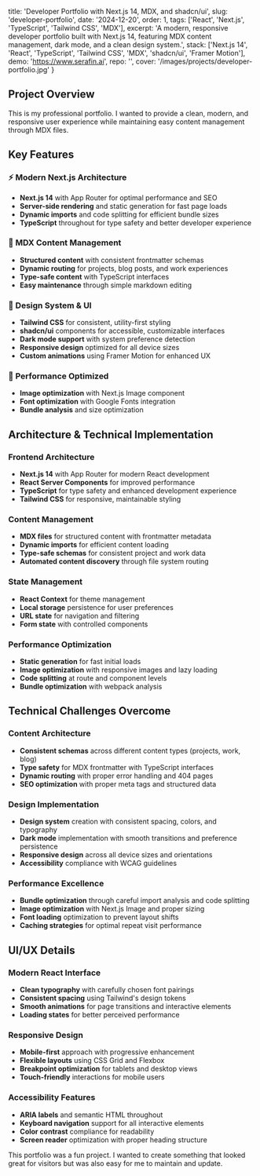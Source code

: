   title: 'Developer Portfolio with Next.js 14, MDX, and shadcn/ui',
  slug: 'developer-portfolio',
  date: '2024-12-20',
  order: 1,
  tags: ['React', 'Next.js', 'TypeScript', 'Tailwind CSS', 'MDX'],
  excerpt: 'A modern, responsive developer portfolio built with Next.js 14, featuring MDX content management, dark mode, and a clean design system.',
  stack: ['Next.js 14', 'React', 'TypeScript', 'Tailwind CSS', 'MDX', 'shadcn/ui', 'Framer Motion'],
  demo: 'https://www.serafin.ai',
  repo: '',
  cover: '/images/projects/developer-portfolio.jpg'
}

## Project Overview

This is my professional portfolio. I wanted to provide a clean, modern, and responsive user experience while maintaining easy content management through MDX files.

## Key Features

### ⚡ Modern Next.js Architecture
- **Next.js 14** with App Router for optimal performance and SEO
- **Server-side rendering** and static generation for fast page loads
- **Dynamic imports** and code splitting for efficient bundle sizes
- **TypeScript** throughout for type safety and better developer experience

### 📝 MDX Content Management
- **Structured content** with consistent frontmatter schemas
- **Dynamic routing** for projects, blog posts, and work experiences
- **Type-safe content** with TypeScript interfaces
- **Easy maintenance** through simple markdown editing

### 🎨 Design System & UI
- **Tailwind CSS** for consistent, utility-first styling
- **shadcn/ui** components for accessible, customizable interfaces
- **Dark mode support** with system preference detection
- **Responsive design** optimized for all device sizes
- **Custom animations** using Framer Motion for enhanced UX

### 🚀 Performance Optimized
- **Image optimization** with Next.js Image component
- **Font optimization** with Google Fonts integration
- **Bundle analysis** and size optimization


## Architecture & Technical Implementation

### Frontend Architecture
- **Next.js 14** with App Router for modern React development
- **React Server Components** for improved performance
- **TypeScript** for type safety and enhanced development experience
- **Tailwind CSS** for responsive, maintainable styling

### Content Management
- **MDX files** for structured content with frontmatter metadata
- **Dynamic imports** for efficient content loading
- **Type-safe schemas** for consistent project and work data
- **Automated content discovery** through file system routing

### State Management
- **React Context** for theme management
- **Local storage** persistence for user preferences
- **URL state** for navigation and filtering
- **Form state** with controlled components

### Performance Optimization
- **Static generation** for fast initial loads
- **Image optimization** with responsive images and lazy loading
- **Code splitting** at route and component levels
- **Bundle optimization** with webpack analysis

## Technical Challenges Overcome

### Content Architecture
- **Consistent schemas** across different content types (projects, work, blog)
- **Type safety** for MDX frontmatter with TypeScript interfaces
- **Dynamic routing** with proper error handling and 404 pages
- **SEO optimization** with proper meta tags and structured data

### Design Implementation
- **Design system** creation with consistent spacing, colors, and typography
- **Dark mode** implementation with smooth transitions and preference persistence
- **Responsive design** across all device sizes and orientations
- **Accessibility** compliance with WCAG guidelines

### Performance Excellence
- **Bundle optimization** through careful import analysis and code splitting
- **Image optimization** with Next.js Image and proper sizing
- **Font loading** optimization to prevent layout shifts
- **Caching strategies** for optimal repeat visit performance

## UI/UX Details

### Modern React Interface
- **Clean typography** with carefully chosen font pairings
- **Consistent spacing** using Tailwind's design tokens
- **Smooth animations** for page transitions and interactive elements
- **Loading states** for better perceived performance

### Responsive Design
- **Mobile-first** approach with progressive enhancement
- **Flexible layouts** using CSS Grid and Flexbox
- **Breakpoint optimization** for tablets and desktop views
- **Touch-friendly** interactions for mobile users

### Accessibility Features
- **ARIA labels** and semantic HTML throughout
- **Keyboard navigation** support for all interactive elements
- **Color contrast** compliance for readability
- **Screen reader** optimization with proper heading structure

This portfolio was a fun project. I wanted to create something that looked great for visitors but was also easy for me to maintain and update. 
